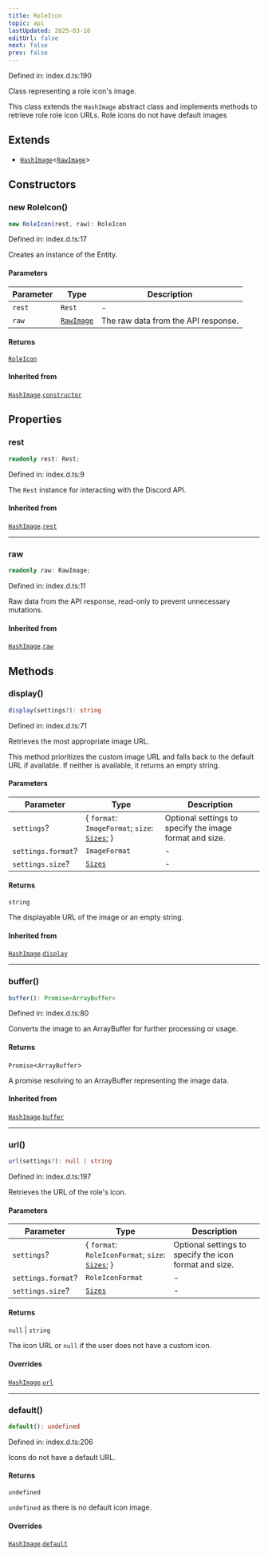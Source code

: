 ```yaml
---
title: RoleIcon
topic: api
lastUpdated: 2025-03-10
editUrl: false
next: false
prev: false
---
```


Defined in: index.d.ts:190

Class representing a role icon's image.

This class extends the `HashImage` abstract class and implements methods to
retrieve role role icon URLs. Role icons do not have default images

## Extends

- [`HashImage`](/api/classes/dev/classes/hashimage/)\<[`RawImage`](/api/classes/dev/interfaces/rawimage/)\>

## Constructors

### new RoleIcon()

```ts
new RoleIcon(rest, raw): RoleIcon
```

Defined in: index.d.ts:17

Creates an instance of the Entity.

#### Parameters

| Parameter | Type | Description |
| ------ | ------ | ------ |
| `rest` | `Rest` | - |
| `raw` | [`RawImage`](/api/classes/dev/interfaces/rawimage/) | The raw data from the API response. |

#### Returns

[`RoleIcon`](/api/classes/dev/classes/roleicon/)

#### Inherited from

[`HashImage`](/api/classes/dev/classes/hashimage/).[`constructor`](/api/classes/dev/classes/hashimage/#constructors)

## Properties

### rest

```ts
readonly rest: Rest;
```

Defined in: index.d.ts:9

The `Rest` instance for interacting with the Discord API.

#### Inherited from

[`HashImage`](/api/classes/dev/classes/hashimage/).[`rest`](/api/classes/dev/classes/hashimage/#rest-1)

***

### raw

```ts
readonly raw: RawImage;
```

Defined in: index.d.ts:11

Raw data from the API response, read-only to prevent unnecessary mutations.

#### Inherited from

[`HashImage`](/api/classes/dev/classes/hashimage/).[`raw`](/api/classes/dev/classes/hashimage/#raw-1)

## Methods

### display()

```ts
display(settings?): string
```

Defined in: index.d.ts:71

Retrieves the most appropriate image URL.

This method prioritizes the custom image URL and falls back to the default
URL if available. If neither is available, it returns an empty string.

#### Parameters

| Parameter | Type | Description |
| ------ | ------ | ------ |
| `settings`? | \{ `format`: `ImageFormat`; `size`: [`Sizes`](/api/classes/dev/type-aliases/sizes/); \} | Optional settings to specify the image format and size. |
| `settings.format`? | `ImageFormat` | - |
| `settings.size`? | [`Sizes`](/api/classes/dev/type-aliases/sizes/) | - |

#### Returns

`string`

The displayable URL of the image or an empty string.

#### Inherited from

[`HashImage`](/api/classes/dev/classes/hashimage/).[`display`](/api/classes/dev/classes/hashimage/#display)

***

### buffer()

```ts
buffer(): Promise<ArrayBuffer>
```

Defined in: index.d.ts:80

Converts the image to an ArrayBuffer for further processing or usage.

#### Returns

`Promise`\<`ArrayBuffer`\>

A promise resolving to an ArrayBuffer representing the image data.

#### Inherited from

[`HashImage`](/api/classes/dev/classes/hashimage/).[`buffer`](/api/classes/dev/classes/hashimage/#buffer)

***

### url()

```ts
url(settings?): null | string
```

Defined in: index.d.ts:197

Retrieves the URL of the role's icon.

#### Parameters

| Parameter | Type | Description |
| ------ | ------ | ------ |
| `settings`? | \{ `format`: `RoleIconFormat`; `size`: [`Sizes`](/api/classes/dev/type-aliases/sizes/); \} | Optional settings to specify the icon format and size. |
| `settings.format`? | `RoleIconFormat` | - |
| `settings.size`? | [`Sizes`](/api/classes/dev/type-aliases/sizes/) | - |

#### Returns

`null` \| `string`

The icon URL or `null` if the user does not have a custom icon.

#### Overrides

[`HashImage`](/api/classes/dev/classes/hashimage/).[`url`](/api/classes/dev/classes/hashimage/#url)

***

### default()

```ts
default(): undefined
```

Defined in: index.d.ts:206

Icons do not have a default URL.

#### Returns

`undefined`

`undefined` as there is no default icon image.

#### Overrides

[`HashImage`](/api/classes/dev/classes/hashimage/).[`default`](/api/classes/dev/classes/hashimage/#default)
